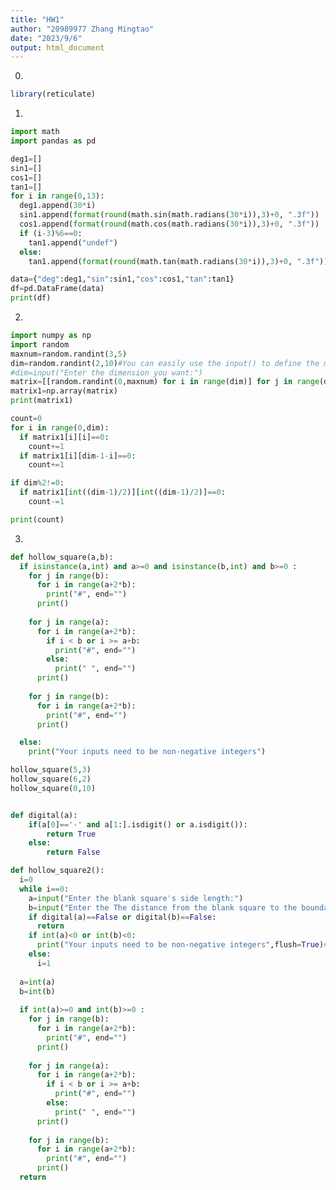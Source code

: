 ```yaml
---
title: "HW1"
author: "20989977 Zhang Mingtao"
date: "2023/9/6"
output: html_document
---  
```

0.
```r
library(reticulate)
```  

1.
```python
import math
import pandas as pd

deg1=[]
sin1=[]
cos1=[]
tan1=[]
for i in range(0,13):
  deg1.append(30*i)
  sin1.append(format(round(math.sin(math.radians(30*i)),3)+0, ".3f"))
  cos1.append(format(round(math.cos(math.radians(30*i)),3)+0, ".3f"))
  if (i-3)%6==0:
    tan1.append("undef")
  else:
    tan1.append(format(round(math.tan(math.radians(30*i)),3)+0, ".3f"))

data={"deg":deg1,"sin":sin1,"cos":cos1,"tan":tan1}
df=pd.DataFrame(data)
print(df)

```  

2.
```python
import numpy as np
import random
maxnum=random.randint(3,5)
dim=random.randint(2,10)#You can easily use the input() to define the matrix dimension, this code is just for clearer display in Rmarkdown
#dim=input("Enter the dimension you want:")
matrix=[[random.randint(0,maxnum) for i in range(dim)] for j in range(dim)]
matrix1=np.array(matrix)
print(matrix1)

count=0
for i in range(0,dim):
  if matrix1[i][i]==0:
    count+=1
  if matrix1[i][dim-1-i]==0:
    count+=1

if dim%2!=0:
  if matrix1[int((dim-1)/2)][int((dim-1)/2)]==0:
    count-=1

print(count)

``` 

3.
```python
def hollow_square(a,b):
  if isinstance(a,int) and a>=0 and isinstance(b,int) and b>=0 :
    for j in range(b):
      for i in range(a+2*b):
        print("#", end="")
      print()
    
    for j in range(a):
      for i in range(a+2*b):
        if i < b or i >= a+b:
          print("#", end="")
        else:
          print(" ", end="")
      print()
    
    for j in range(b):
      for i in range(a+2*b):
        print("#", end="")
      print()

  else:
    print("Your inputs need to be non-negative integers")

hollow_square(5,3)
hollow_square(6,2)
hollow_square(0,10)


def digital(a):
    if(a[0]=='-' and a[1:].isdigit() or a.isdigit()):
        return True
    else:
        return False

def hollow_square2():
  i=0
  while i==0:
    a=input("Enter the blank square's side length:")
    b=input("Enter the The distance from the blank square to the boundary:")
    if digital(a)==False or digital(b)==False:
      return
    if int(a)<0 or int(b)<0:
      print("Your inputs need to be non-negative integers",flush=True)###if flush=False then will be some mistakes.
    else:
      i=1
      
  a=int(a)
  b=int(b)
  
  if int(a)>=0 and int(b)>=0 :
    for j in range(b):
      for i in range(a+2*b):
        print("#", end="")
      print()
    
    for j in range(a):
      for i in range(a+2*b):
        if i < b or i >= a+b:
          print("#", end="")
        else:
          print(" ", end="")
      print()
    
    for j in range(b):
      for i in range(a+2*b):
        print("#", end="")
      print()
  return

``` 
